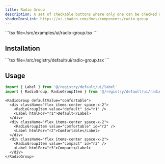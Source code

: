 ```yaml
---
title: Radio Group
description: A set of checkable buttons where only one can be checked at a time.
shadcnDocsLink: https://ui.shadcn.com/docs/components/radio-group
---
```


<ComponentPreview component="radio-group">
  ```tsx file=<rootDir>/src/examples/ui/radio-group.tsx
  ```
</ComponentPreview>

## Installation

<Installation component="radio-group">
  ```tsx file=<rootDir>/src/registry/default/ui/radio-group.tsx
  ```
</Installation>

## Usage

```ts
import { Label } from '@/registry/default/ui/label'
import { RadioGroup, RadioGroupItem } from '@/registry/default/ui/radio-group'
```

```tsx
<RadioGroup defaultValue="comfortable">
  <div className="flex items-center space-x-2">
    <RadioGroupItem value="default" id="r1" />
    <Label htmlFor="r1">Default</Label>
  </div>
  <div className="flex items-center space-x-2">
    <RadioGroupItem value="comfortable" id="r2" />
    <Label htmlFor="r2">Comfortable</Label>
  </div>
  <div className="flex items-center space-x-2">
    <RadioGroupItem value="compact" id="r3" />
    <Label htmlFor="r3">Compact</Label>
  </div>
</RadioGroup>
```